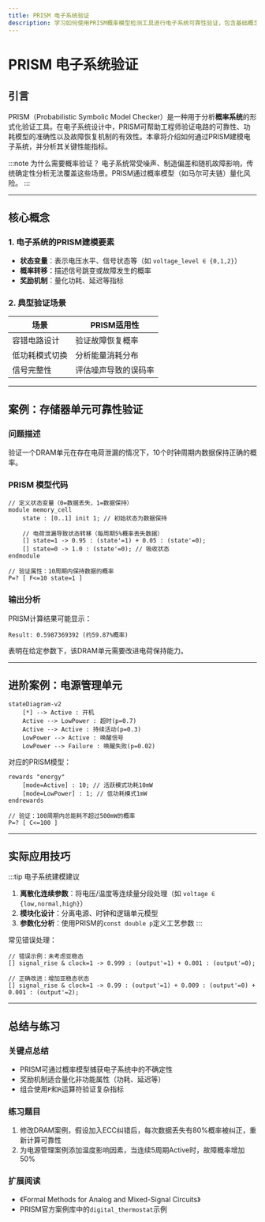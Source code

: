 ```yaml
---
title: PRISM 电子系统验证
description: 学习如何使用PRISM概率模型检测工具进行电子系统可靠性验证，包含基础概念、实际案例和代码示例。
---
```


# PRISM 电子系统验证

## 引言

PRISM（Probabilistic Symbolic Model Checker）是一种用于分析**概率系统**的形式化验证工具。在电子系统设计中，PRISM可帮助工程师验证电路的可靠性、功耗模型的准确性以及故障恢复机制的有效性。本章将介绍如何通过PRISM建模电子系统，并分析其关键性能指标。

:::note 为什么需要概率验证？
电子系统常受噪声、制造偏差和随机故障影响，传统确定性分析无法覆盖这些场景。PRISM通过概率模型（如马尔可夫链）量化风险。
:::

---

## 核心概念

### 1. 电子系统的PRISM建模要素
- **状态变量**：表示电压水平、信号状态等（如 `voltage_level ∈ {0,1,2}`）
- **概率转移**：描述信号跳变或故障发生的概率
- **奖励机制**：量化功耗、延迟等指标

### 2. 典型验证场景
| 场景                | PRISM适用性           |
|---------------------|----------------------|
| 容错电路设计        | 验证故障恢复概率      |
| 低功耗模式切换      | 分析能量消耗分布      |
| 信号完整性          | 评估噪声导致的误码率  |

---

## 案例：存储器单元可靠性验证

### 问题描述
验证一个DRAM单元在存在电荷泄漏的情况下，10个时钟周期内数据保持正确的概率。

### PRISM 模型代码
```prism
// 定义状态变量（0=数据丢失，1=数据保持）
module memory_cell
    state : [0..1] init 1; // 初始状态为数据保持

    // 电荷泄漏导致状态转移（每周期5%概率丢失数据）
    [] state=1 -> 0.95 : (state'=1) + 0.05 : (state'=0);
    [] state=0 -> 1.0 : (state'=0); // 吸收状态
endmodule

// 验证属性：10周期内保持数据的概率
P=? [ F<=10 state=1 ]
```

### 输出分析
PRISM计算结果可能显示：
```
Result: 0.5987369392 (约59.87%概率)
```
表明在给定参数下，该DRAM单元需要改进电荷保持能力。

---

## 进阶案例：电源管理单元

```mermaid
stateDiagram-v2
    [*] --> Active : 开机
    Active --> LowPower : 超时(p=0.7)
    Active --> Active : 持续活动(p=0.3)
    LowPower --> Active : 唤醒信号
    LowPower --> Failure : 唤醒失败(p=0.02)
```

对应的PRISM模型：
```prism
rewards "energy"
    [mode=Active] : 10; // 活跃模式功耗10mW
    [mode=LowPower] : 1; // 低功耗模式1mW
endrewards

// 验证：100周期内总能耗不超过500mW的概率
P=? [ C<=100 ]
```

---

## 实际应用技巧

:::tip 电子系统建模建议
1. **离散化连续参数**：将电压/温度等连续量分段处理（如 `voltage ∈ {low,normal,high}`）
2. **模块化设计**：分离电源、时钟和逻辑单元模型
3. **参数化分析**：使用PRISM的`const double p`定义工艺参数
:::

常见错误处理：
```prism
// 错误示例：未考虑亚稳态
[] signal_rise & clock=1 -> 0.999 : (output'=1) + 0.001 : (output'=0);

// 正确改进：增加亚稳态状态
[] signal_rise & clock=1 -> 0.99 : (output'=1) + 0.009 : (output'=0) + 0.001 : (output'=2);
```

---

## 总结与练习

### 关键点总结
- PRISM可通过概率模型捕获电子系统中的不确定性
- 奖励机制适合量化非功能属性（功耗、延迟等）
- 组合使用`P`和`R`运算符验证复杂指标

### 练习题目
1. 修改DRAM案例，假设加入ECC纠错后，每次数据丢失有80%概率被纠正，重新计算可靠性
2. 为电源管理案例添加温度影响因素，当连续5周期Active时，故障概率增加50%

### 扩展阅读
- 《Formal Methods for Analog and Mixed-Signal Circuits》
- PRISM官方案例库中的`digital_thermostat`示例